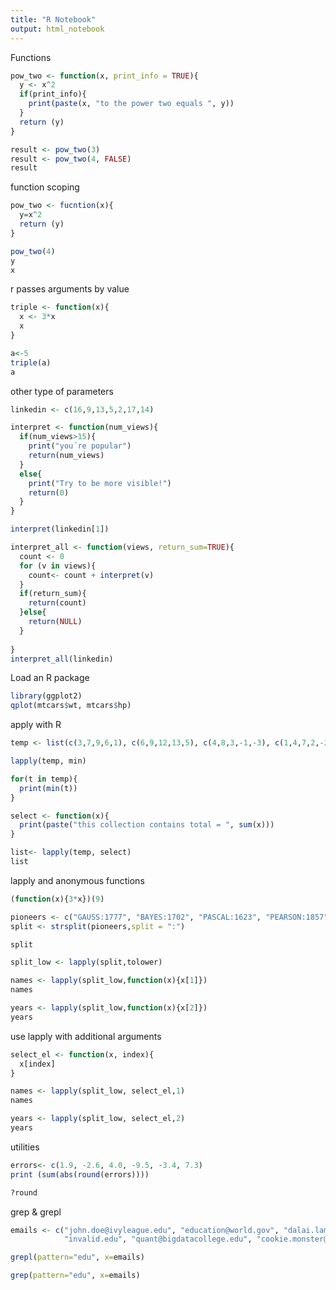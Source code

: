 ```yaml
---
title: "R Notebook"
output: html_notebook
---
```


Functions
```r
pow_two <- function(x, print_info = TRUE){
  y <- x^2
  if(print_info){
    print(paste(x, "to the power two equals ", y))
  }
  return (y)
}

result <- pow_two(3)
result <- pow_two(4, FALSE)
result
```
function scoping
```r
pow_two <- fucntion(x){
  y=x^2
  return (y)
}

pow_two(4)
y
x

```
r passes arguments by value
```r

triple <- function(x){
  x <- 3*x
  x
}

a<-5
triple(a)
a

```
other type of parameters
```r
linkedin <- c(16,9,13,5,2,17,14)

interpret <- function(num_views){
  if(num_views>15){
    print("you´re popular")
    return(num_views)
  }
  else{
    print("Try to be more visible!")
    return(0)
  }
}

interpret(linkedin[1])

interpret_all <- function(views, return_sum=TRUE){
  count <- 0
  for (v in views){
    count<- count + interpret(v)
  }
  if(return_sum){
    return(count)
  }else{
    return(NULL)
  }
    
}
interpret_all(linkedin)
```
Load an R package
```r

library(ggplot2)
qplot(mtcars$wt, mtcars$hp)
```
apply with R

```r

temp <- list(c(3,7,9,6,1), c(6,9,12,13,5), c(4,8,3,-1,-3), c(1,4,7,2,-2), c(5,7,9,4,2), c(-3,5,8,9,4), c(3,6,9,4,1))

lapply(temp, min)

for(t in temp){
  print(min(t))
}

select <- function(x){
  print(paste("this collection contains total = ", sum(x)))
}

list<- lapply(temp, select)
list
```
lapply and anonymous functions
```r

(function(x){3*x})(9)

pioneers <- c("GAUSS:1777", "BAYES:1702", "PASCAL:1623", "PEARSON:1857")
split <- strsplit(pioneers,split = ":")

split

split_low <- lapply(split,tolower)

names <- lapply(split_low,function(x){x[1]})
names

years <- lapply(split_low,function(x){x[2]})
years
```
use lapply with additional arguments

```r

select_el <- function(x, index){
  x[index]
}

names <- lapply(split_low, select_el,1)  
names

years <- lapply(split_low, select_el,2)
years
```

utilities

```r

errors<- c(1.9, -2.6, 4.0, -9.5, -3.4, 7.3)
print (sum(abs(round(errors))))

?round


```

grep & grepl

```r

emails <- c("john.doe@ivyleague.edu", "education@world.gov", "dalai.lama@peace.org",
            "invalid.edu", "quant@bigdatacollege.edu", "cookie.monster@sesame.tv")

grepl(pattern="edu", x=emails)

grep(pattern="edu", x=emails)


```




